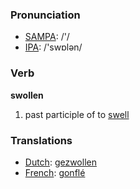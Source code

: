 === Pronunciation ===
*[[w:SAMPA|SAMPA]]: /'/
*[[w:IPA|IPA]]: /'swɒlən/

=== Verb ===

'''swollen'''

# past participle of to [[swell]]

=== Translations ===
*[[Dutch]]: [[gezwollen]]
*[[French]]: [[gonflé]]